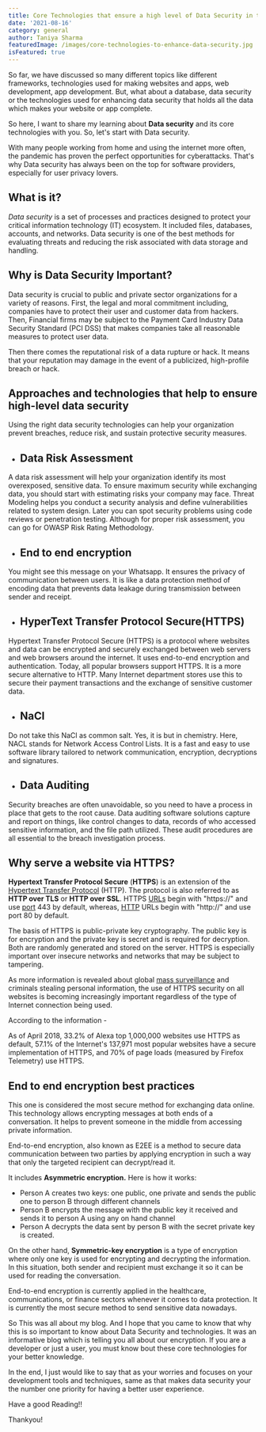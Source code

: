```yaml
---
title: Core Technologies that ensure a high level of Data Security in the Organisation
date: '2021-08-16'
category: general
author: Taniya Sharma
featuredImage: /images/core-technologies-to-enhance-data-security.jpg
isFeatured: true
---
```


So far, we have discussed so many different topics like different frameworks, technologies used for making websites and apps, web development, app development. But, what about a database, data security or the technologies used for enhancing data security that holds all the data which makes your website or app complete.

So here, I want to share my learning about **Data security** and its core technologies with you. So, let's start with Data security.

With many people working from home and using the internet more often, the pandemic has proven the perfect opportunities for cyberattacks. That's why Data security has always been on the top for software providers, especially for user privacy lovers.

## What is it?

_Data security_ is a set of processes and practices designed to protect your critical information technology (IT) ecosystem. It included files, databases, accounts, and networks. Data security is one of the best methods for evaluating threats and reducing the risk associated with data storage and handling.

## Why is Data Security Important?

Data security is crucial to public and private sector organizations for a variety of reasons. First, the legal and moral commitment including, companies have to protect their user and customer data from hackers. Then, Financial firms may be subject to the Payment Card Industry Data Security Standard (PCI DSS) that makes companies take all reasonable measures to protect user data.

Then there comes the reputational risk of a data rupture or hack. It means that your reputation may damage in the event of a publicized, high-profile breach or hack.

## Approaches and technologies that help to ensure high-level data security

Using the right data security technologies can help your organization prevent breaches, reduce risk, and sustain protective security measures.

- ## Data Risk Assessment

A data risk assessment will help your organization identify its most overexposed, sensitive data. To ensure maximum security while exchanging data, you should start with estimating risks your company may face. Threat Modeling helps you conduct a security analysis and define vulnerabilities related to system design. Later you can spot security problems using code reviews or penetration testing. Although for proper risk assessment, you can go for OWASP Risk Rating Methodology.

- ## End to end encryption

You might see this message on your Whatsapp. It ensures the privacy of communication between users. It is like a data protection method of encoding data that prevents data leakage during transmission between sender and receipt.

- ## HyperText Transfer Protocol Secure(HTTPS)

Hypertext Transfer Protocol Secure (HTTPS) is a protocol where websites and data can be encrypted and securely exchanged between web servers and web browsers around the internet. It uses end-to-end encryption and authentication. Today, all popular browsers support HTTPS. It is a more secure alternative to HTTP. Many Internet department stores use this to secure their payment transactions and the exchange of sensitive customer data.

- ## NaCl

Do not take this NaCl as common salt. Yes, it is but in chemistry. Here, NACL stands for Network Access Control Lists. It is a fast and easy to use software library tailored to network communication, encryption, decryptions and signatures.

- ## Data Auditing

Security breaches are often unavoidable, so you need to have a process in place that gets to the root cause. Data auditing software solutions capture and report on things, like control changes to data, records of who accessed sensitive information, and the file path utilized. These audit procedures are all essential to the breach investigation process.

## Why serve a website via HTTPS?

**Hypertext Transfer Protocol Secure** (**HTTPS**) is an extension of the [Hypertext Transfer Protocol](https://en.wikipedia.org/wiki/Hypertext_Transfer_Protocol) (HTTP). The protocol is also referred to as **HTTP over TLS** or **HTTP over SSL**. HTTPS [URLs](https://en.wikipedia.org/wiki/URL) begin with "https://" and use [port](https://en.wikipedia.org/wiki/List_of_TCP_and_UDP_port_numbers) 443 by default, whereas, [HTTP](https://en.wikipedia.org/wiki/HTTP) URLs begin with "http://" and use port 80 by default.

The basis of HTTPS is public-private key cryptography. The public key is for encryption and the private key is secret and is required for decryption. Both are randomly generated and stored on the server. HTTPS is especially important over insecure networks and networks that may be subject to tampering.

As more information is revealed about global [mass surveillance](https://en.wikipedia.org/wiki/Mass_surveillance) and criminals stealing personal information, the use of HTTPS security on all websites is becoming increasingly important regardless of the type of Internet connection being used.

According to the information -

As of April 2018, 33.2% of Alexa top 1,000,000 websites use HTTPS as default, 57.1% of the Internet's 137,971 most popular websites have a secure implementation of HTTPS, and 70% of page loads (measured by Firefox Telemetry) use HTTPS.

## End to end encryption best practices

This one is considered the most secure method for exchanging data online. This technology allows encrypting messages at both ends of a conversation. It helps to prevent someone in the middle from accessing private information.

End-to-end encryption, also known as E2EE is a method to secure data communication between two parties by applying encryption in such a way that only the targeted recipient can decrypt/read it.

It includes **Asymmetric encryption.** Here is how it works:

- Person A creates two keys: one public, one private and sends the public one to person B through different channels
- Person B encrypts the message with the public key it received and sends it to person A using any on hand channel
- Person A decrypts the data sent by person B with the secret private key is created.

On the other hand, **Symmetric-key encryption** is a type of encryption where only one key is used for encrypting and decrypting the information. In this situation, both sender and recipient must exchange it so it can be used for reading the conversation.

End-to-end encryption is currently applied in the healthcare, communications, or finance sectors whenever it comes to data protection. It is currently the most secure method to send sensitive data nowadays.

So This was all about my blog. And I hope that you came to know that why this is so important to know about Data Security and technologies. It was an informative blog which is telling you all about our encryption. If you are a developer or just a user, you must know bout these core technologies for your better knowledge.

In the end, I just would like to say that as your worries and focuses on your development tools and techniques, same as that makes data security your the number one priority for having a better user experience.

Have a good Reading!!

Thankyou!
